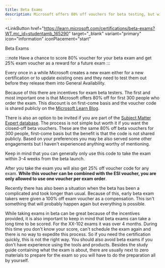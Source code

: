 ```yaml
---
title: Beta Exams
description: Microsoft offers 80% off vouchers for beta testing, but with potential delays and self-study prep required.
---
```


<LinkButton
  href="https://learn.microsoft.com/certifications/beta-exams?WT.mc_id=studentamb_165290" target="_blank"
  variant="primary"
  icon="information"
  iconPlacement="start"
  
>
  Beta Exams
</LinkButton>

:::note
Have a chance to score 80% voucher for your beta exam and get 25% exam voucher as a reward for a future exam
:::

Every once in a while Microsoft creates a new exam either for a new certification or to update existing ones and they need to test them out before they release them into General Availability. 

Because of this there are incentives for exam beta testers. The first and most important one is that Microsoft offers 80% off for first 300 people who order the exam. This discount is on first-come basis and the voucher code is shared publicly on the [Microsoft Learn Blog](https://techcommunity.microsoft.com/t5/microsoft-learn-blog/bg-p/MicrosoftLearnBlog?WT.mc_id=studentamb_165290).

There is also an option to be invited if you are part of the [Subject Matter Expert database](https://learn.microsoft.com/certifications/posts/help-us-create-exams-and-learning-content?WT.mc_id=studentamb_165290). The process is not simple but worth it if you want the closed-off beta vouchers. These are the same 80% off beta vouchers for 300 people, first-come basis but the benefit is that the code is not shared publicly. Based on your preferences you may be also served some other engagements but I haven't experienced anything worthy of mentioning.

Keep in mind that you can generally only use this code to take the exam within 3-4 weeks from the beta launch.

After you take the exam you will also get 25% off voucher code for any exam. **While this voucher can be combined with the ESI voucher, you are only allowed to use one voucher per exam order**.

Recently there has also been a situation when the beta has been a complicated and took longer than usual. Because of this, early beta exam takers were given a 100% off exam voucher as a compensation. This isn't something that will probably happen again but everything is possible.

While taking exams in beta can be great because of the incentives provided, it is also important to keep in mind that beta exams can take a long time to be scored. For the XX-102 exams it was over 4 months. During this time you don't know your score, can't schedule the exam again and there is no way to expedite this process. So if you need the certification quickly, this is not the right way. You should also avoid beta exams if you don't have experience using the tools and products. Besides the study guide containing what the exam is about, there are usually next to zero materials to prepare for the exam so you will have to do the preparation all by yourself.
